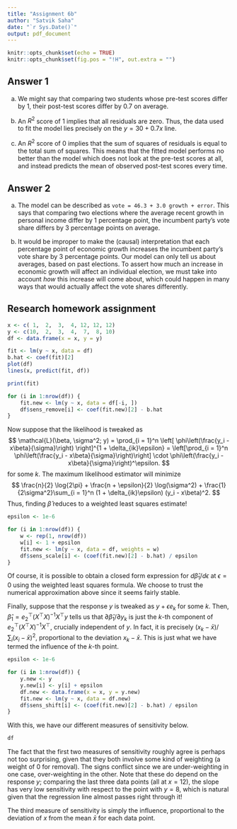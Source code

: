```yaml
---
title: "Assignment 6b"
author: "Satvik Saha"
date: "`r Sys.Date()`"
output: pdf_document
---
```


```r
knitr::opts_chunk$set(echo = TRUE)
knitr::opts_chunk$set(fig.pos = "!H", out.extra = "")
```

## Answer 1

(a) We might say that comparing two students whose pre-test scores differ by
    $1$, their post-test scores differ by $0.7$ on average.

(b) An $R^2$ score of $1$ implies that all residuals are zero.
    Thus, the data used to fit the model lies precisely on the $y = 30 + 0.7x$ line.

(c) An $R^2$ score of $0$ implies that the sum of squares of residuals is equal
    to the total sum of squares.
    This means that the fitted model performs no better than the model which
    does not look at the pre-test scores at all, and instead predicts the mean
    of observed post-test scores every time.


## Answer 2

(a) The model can be described as `vote = 46.3 + 3.0 growth + error`.
    This says that comparing two elections where the average recent growth in
    personal income differ by $1$ percentage point, the incumbent party's vote
    share differs by $3$ percentage points on average.

(b) It would be improper to make the (causal) interpretation that each
    percentage point of economic growth increases the incumbent party's vote
    share by $3$ percentage points.
    Our model can only tell us about averages, based on past elections.
    To assert how much an increase in economic growth will affect an individual
    election, we must take into account _how_ this increase will come about,
    which could happen in many ways that would actually affect the vote shares
    differently.



## Research homework assignment

``` r
x <- c( 1,  2,  3,  4, 12, 12, 12)
y <- c(10,  2,  3,  4,  7,  8, 10)
df <- data.frame(x = x, y = y)

fit <- lm(y ~ x, data = df)
b.hat <- coef(fit)[2]
plot(df)
lines(x, predict(fit, df))

print(fit)
```


``` r
for (i in 1:nrow(df)) {
    fit.new <- lm(y ~ x, data = df[-i, ])
    df$sens_remove[i] <- coef(fit.new)[2] - b.hat
}

```

Now suppose that the likelihood is tweaked as $$
    \mathcal{L}(\beta, \sigma^2; y)
        = \prod_{i = 1}^n \left[
            \phi\left(\frac{y_i - x\beta}{\sigma}\right)
        \right]^{1 + \delta_{ik}\epsilon}
        = \left[\prod_{i = 1}^n \phi\left(\frac{y_i - x\beta}{\sigma}\right)\right]
            \cdot \phi\left(\frac{y_i - x\beta}{\sigma}\right)^\epsilon.
$$ for some $k$.
The maximum likelihood estimator will minimize $$
    \frac{n}{2} \log{2\pi}
        + \frac{n + \epsilon}{2} \log(\sigma^2)
        + \frac{1}{2\sigma^2}\sum_{i = 1}^n (1 + \delta_{ik}\epsilon) (y_i - x\beta)^2.
$$ Thus, finding $\hat{\beta}$ reduces to a weighted least squares estimate!

``` r

epsilon <- 1e-6

for (i in 1:nrow(df)) {
    w <- rep(1, nrow(df))
    w[i] <- 1 + epsilon
    fit.new <- lm(y ~ x, data = df, weights = w)
    df$sens_scale[i] <- (coef(fit.new)[2] - b.hat) / epsilon
}
```

Of course, it is possible to obtain a closed form expression for
$d\hat{\beta}_1/d\epsilon$ at $\epsilon = 0$ using the weighted least squares formula.
We choose to trust the numerical approximation above since it seems fairly
stable.

Finally, suppose that the response $y$ is tweaked as $y + \epsilon e_k$ for some $k$.
Then, $\hat{\beta}_1 = e_2^\top (X^\top X)^{-1} X^\top y$ tells us that $\partial \hat{\beta}_1 / \partial y_k$ is just the $k$-th component of $e_2^\top (X^\top X)^{-1} X^\top$, crucially independent of $y$.
In fact, it is precisely $(x_k - \bar{x}) / \sum_i (x_i - \bar{x})^2$, proportional to the deviation $x_k - \bar{x}$.
This is just what we have termed the influence of the $k$-th point.

``` r

epsilon <- 1e-6

for (i in 1:nrow(df)) {
    y.new <- y
    y.new[i] <- y[i] + epsilon
    df.new <- data.frame(x = x, y = y.new)
    fit.new <- lm(y ~ x, data = df.new)
    df$sens_shift[i] <- (coef(fit.new)[2] - b.hat) / epsilon
}
```

With this, we have our different measures of sensitivity below.

``` r
df
```

The fact that the first two measures of sensitivity roughly agree is perhaps
not too surprising, given that they both involve some kind of weighting (a
weight of $0$ for removal).
The signs conflict since we are under-weighting in one case, over-weighting in
the other.
Note that these do depend on the response $y$; comparing the last three data
points (all at $x = 12$), the slope has very low sensitivity with respect to
the point with $y = 8$, which is natural given that the regression line almost
passes right through it!

The third measure of sensitivity is simply the influence, proportional to the deviation of $x$ from the mean $\bar{x}$ for each data point.
